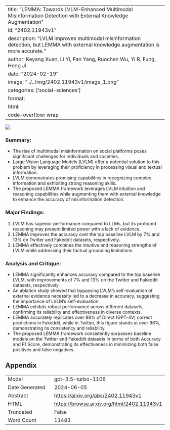 
---
title: "LEMMA: Towards LVLM-Enhanced Multimodal Misinformation Detection with External Knowledge Augmentation"
id: "2402.11943v1"
description: "LVLM improves multimodal misinformation detection, but LEMMA with external knowledge augmentation is more accurate."
author: Keyang Xuan, Li Yi, Fan Yang, Ruochen Wu, Yi R. Fung, Heng Ji
date: "2024-02-19"
image: "../../img/2402.11943v1/image_1.png"
categories: ['social-sciences']
format:
  html:
    code-overflow: wrap
---

![](../../img/2402.11943v1/image_1.png)

### **Summary:**
- The rise of multimodal misinformation on social platforms poses significant challenges for individuals and societies.
- Large Vision Language Models (LVLM) offer a potential solution to this problem by leveraging their proficiency in processing visual and textual information.
- LVLM demonstrates promising capabilities in recognizing complex information and exhibiting strong reasoning skills.
- The proposed LEMMA framework leverages LVLM intuition and reasoning capabilities while augmenting them with external knowledge to enhance the accuracy of misinformation detection.

### **Major Findings:**
1. LVLM has superior performance compared to LLMs, but its profound reasoning may present limited power with a lack of evidence.
2. LEMMA improves the accuracy over the top baseline LVLM by 7% and 13% on Twitter and Fakeddit datasets, respectively.
3. LEMMA effectively combines the intuitive and reasoning strengths of LVLM while addressing their factual grounding limitations.

### **Analysis and Critique:**
- LEMMA significantly enhances accuracy compared to the top baseline LVLM, with improvements of 7% and 13% on the Twitter and Fakeddit datasets, respectively.
- An ablation study showed that bypassing LVLM’s self-evaluation of external evidence necessity led to a decrease in accuracy, suggesting the importance of LVLM's self-evaluation.
- LEMMA exhibits robust performance across different datasets, confirming its reliability and effectiveness in diverse contexts.
- LEMMA accurately replicates over 98% of Direct (GPT-4V) correct predictions in Fakeddit, while in Twitter, this figure stands at over 96%, demonstrating its consistency and reliability.
- The proposed LEMMA framework consistently surpasses baseline models on the Twitter and Fakeddit datasets in terms of both Accuracy and F1 Score, demonstrating its effectiveness in minimizing both false positives and false negatives.

## Appendix

|          |          |
|----------|----------|
| Model     | gpt-3.5-turbo-1106       |
| Date Generated     | 2024-06-05       |
| Abstract | [https://arxiv.org/abs/2402.11943v1](https://arxiv.org/abs/2402.11943v1)        |
| HTML     | [https://browse.arxiv.org/html/2402.11943v1](https://browse.arxiv.org/html/2402.11943v1)       |
| Truncated       | False       |
| Word Count       | 11483       |